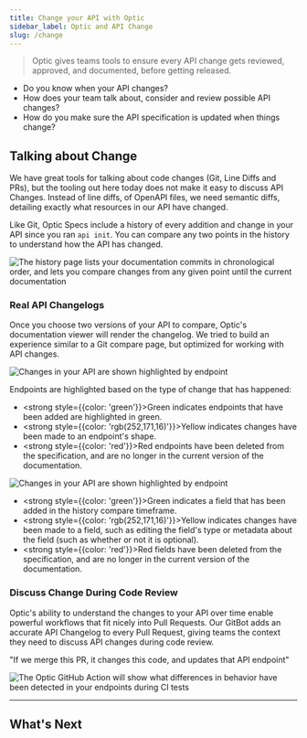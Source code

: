 ```yaml
---
title: Change your API with Optic
sidebar_label: Optic and API Change
slug: /change
---
```



> Optic gives teams tools to ensure every API change gets reviewed, approved, and documented, before getting released.

- Do you know when your API changes?
- How does your team talk about, consider and review possible API changes?
- How do you make sure the API specification is updated when things change?

## Talking about Change
We have great tools for talking about code changes (Git, Line Diffs and PRs), but the tooling out here today does not make it easy to discuss API Changes. Instead of line diffs, of OpenAPI files, we need semantic diffs, detailing exactly what resources in our API have changed.

Like Git, Optic Specs include a history of every addition and change in your API since you ran `api init`. You can compare any two points in the history to understand how the API has changed.

<Paper elevation={3}>

![The history page lists your documentation commits in chronological order, and lets you compare changes from any given point until the current documentation](/img/docs/change-history.png)

</Paper>

### Real API Changelogs
Once you choose two versions of your API to compare, Optic's documentation viewer will render the changelog. We tried to build an experience similar to a Git compare page, but optimized for working with API changes.

<Paper elevation={3}>

![Changes in your API are shown highlighted by endpoint](/img/docs/change-changelog.png)

</Paper>

Endpoints are highlighted based on the type of change that has happened:

- <strong style={{color: 'green'}}>Green</strong> indicates endpoints that have been added are highlighted in green.
- <strong style={{color: 'rgb(252,171,16)'}}>Yellow</strong> indicates changes have been made to an endpoint's shape.
- <strong style={{color: 'red'}}>Red</strong> endpoints have been deleted from the specification, and are no longer in the current version of the documentation.

<Paper elevation={3}>

![Changes in your API are shown highlighted by endpoint](/img/docs/change-detail-changelog.png)

</Paper>

- <strong style={{color: 'green'}}>Green</strong> indicates a field that has been added in the history compare timeframe.
- <strong style={{color: 'rgb(252,171,16)'}}>Yellow</strong> indicates changes have been made to a field, such as editing the field's type or metadata about the field (such as whether or not it is optional).
- <strong style={{color: 'red'}}>Red</strong> fields have been deleted from the specification, and are no longer in the current version of the documentation.

### Discuss Change During Code Review

Optic's ability to understand the changes to your API over time enable powerful workflows that fit nicely into Pull Requests. Our GitBot adds an accurate API Changelog to every Pull Request, giving teams the context they need to discuss API changes during code review.

"If we merge this PR, it changes this code, and updates that API endpoint"

<Paper elevation={3}>

![The Optic GitHub Action will show what differences in behavior have been detected in your endpoints during CI tests](/img/docs/github-actions-example.png)

</Paper>

---

## What's Next

